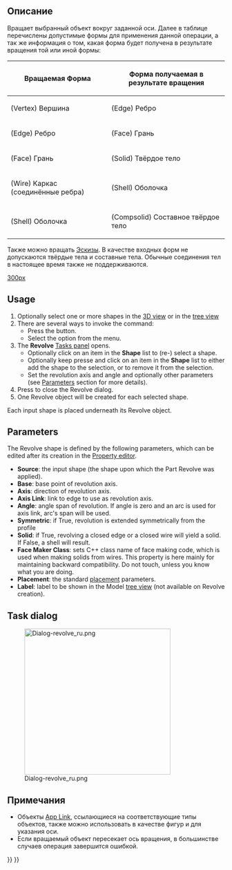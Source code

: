 <languages/>

{{Docnav/ru
|[[Part_Extrude/ru|Выдавить]]
|[[Part_Mirror/ru|Зеркальное отражение]]
|[[Part_Workbench/ru|Верстак Part]]
|IconL=Part_Extrude.svg
|IconR=Part_Mirror.svg
|IconC=Workbench_Part.svg
}}

{{GuiCommand/ru
|Name=Part_Revolve
|Name/ru=Вращать
|MenuLocation=Деталь → Вращать...
|Workbenches=[[Part_Workbench/ru|Part(Деталь)]]
|SeeAlso=
}}

<span id="Description"></span>
==Описание==

Вращает выбранный объект вокруг заданной оси. Далее в таблице перечислены допустимые формы для применения данной операции, а так же информация о том, какая форма будет получена в результате вращения той или иной формы:

{| class="wikitable"
|-
! Вращаемая Форма
! Форма получаемая в результате вращения
|-
| (Vertex) Вершина
| (Edge) Ребро
|-
| (Edge) Ребро
| (Face) Грань
|-
| (Face) Грань
| (Solid) Твёрдое тело
|-
| (Wire) Каркас (соединённые ребра)
| (Shell) Оболочка
|-
| (Shell) Оболочка
| (Compsolid) Составное твёрдое тело
|}

Также можно вращать [[Sketcher_Workbench/ru|Эскизы]]. В качестве входных форм не допускаются твёрдые тела и составные тела. Обычные соединения тел в настоящее время также не поддерживаются.

[[image:Part_Revolve_example.png|300px]]
<div lang="en" dir="ltr" class="mw-content-ltr">
{{Caption|Example of revolution}}
</div>

<div lang="en" dir="ltr" class="mw-content-ltr">
==Usage==
</div>

<div lang="en" dir="ltr" class="mw-content-ltr">
# Optionally select one or more shapes in the [[3D_view|3D view]] or in the [[Tree_view|tree view]]
# There are several ways to invoke the command:
#* Press the {{Button|[[Image:Part_Revolve.svg|16px]] [[Part_Revolve|Part Revolve]]}} button.
#* Select the {{MenuCommand|Part → [[Image:Part_Revolve.svg|16px]] Revolve...}} option from the menu.
# The '''Revolve''' [[Task_panel|Tasks panel]] opens.
#* Optionally click on an item in the '''Shape''' list to (re-) select a shape.
#* Optionally keep {{KEY|Shift}} presse and click on an item in the '''Shape''' list to either add the shape to the selection, or to remove it from the selection.
#* Set the revolution axis and angle and optionally other parameters (see [[#Parameters|Parameters]] section for more details).
# Press {{Button|OK}} to close the Revolve dialog.
# One Revolve object will be created for each selected shape.
</div>

<div lang="en" dir="ltr" class="mw-content-ltr">
Each input shape is placed underneath its Revolve object.
</div>

<div lang="en" dir="ltr" class="mw-content-ltr">
== Parameters ==
</div>

<div lang="en" dir="ltr" class="mw-content-ltr">
The Revolve shape is defined by the following parameters, which can be edited after its creation in the [[Property_editor|Property editor]].  
* '''Source''': the input shape (the shape upon which the Part Revolve was applied).
* '''Base''': base point of revolution axis.
* '''Axis''': direction of revolution axis.
* '''Axis Link''': link to edge to use as revolution axis.
* '''Angle''': angle span of revolution. If angle is zero and an arc is used for axis link, arc's span will be used.
* '''Symmetric''': if True, revolution is extended symmetrically from the profile
* '''Solid''': if True, revolving a closed edge or a closed wire will yield a solid. If False, a shell will result.
* '''Face Maker Class''': sets C++ class name of face making code, which is used when making solids from wires. This property is here mainly for maintaining backward compatibility. Do not touch, unless you know what you are doing.
* '''Placement''': the standard [[Placement|placement]] parameters.
* '''Label''': label to be shown in the Model [[Tree_view|tree view]] (not available on Revolve creation).
</div>

<div lang="en" dir="ltr" class="mw-content-ltr">
== Task dialog ==
</div> 

<div class="mw-translate-fuzzy">
[[Image:Dialog-revolve_ru.png|338px]]
</div>

<span id="Notes"></span>
==Примечания==

<div class="mw-translate-fuzzy">
* Объекты [[App_Link/ru|App Link]], ссылающиеся на соответствующие типы объектов, также можно использовать в качестве фигур и для указания оси. {{Version/ru|0.20}}
* Если вращаемый объект пересекает ось вращения, в большинстве случаев операция завершится ошибкой.
</div>


{{Docnav/ru
|[[Part_Extrude/ru|Выдавить]]
|[[Part_Mirror/ru|Зеркальное отражение]]
|[[Part_Workbench/ru|Верстак Part]]
|IconL=Part_Extrude.svg
|IconR=Part_Mirror.svg
|IconC=Workbench_Part.svg
}}

{{Part Tools navi{{#translation:}}}}
{{Userdocnavi{{#translation:}}}}